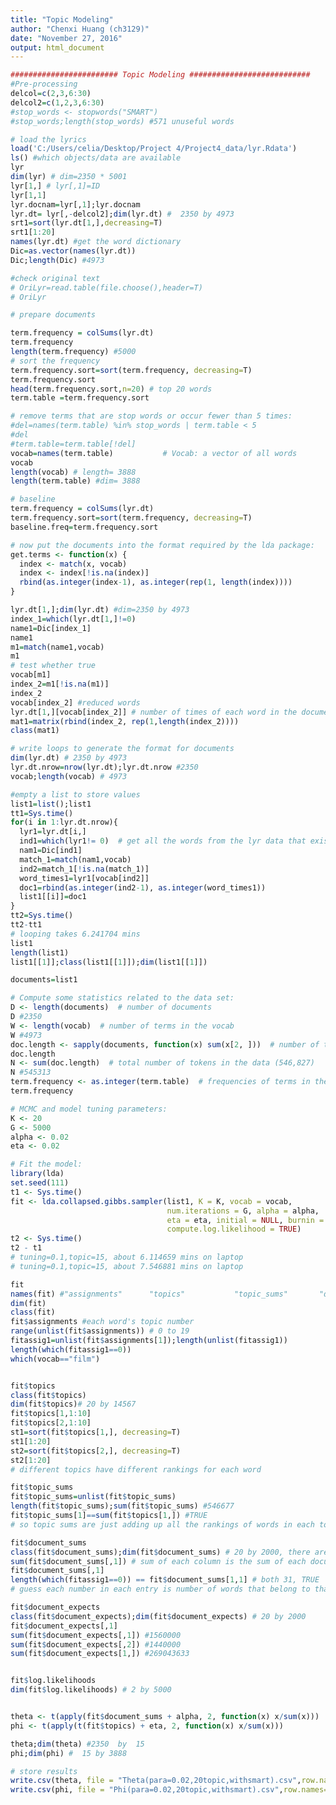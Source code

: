 ---
title: "Topic Modeling"
author: "Chenxi Huang (ch3129)"
date: "November 27, 2016"
output: html_document
---

```{r}
######################## Topic Modeling ###########################
#Pre-processing
delcol=c(2,3,6:30)
delcol2=c(1,2,3,6:30)
#stop_words <- stopwords("SMART")
#stop_words;length(stop_words) #571 unuseful words

# load the lyrics
load('C:/Users/celia/Desktop/Project 4/Project4_data/lyr.Rdata')
ls() #which objects/data are available
lyr
dim(lyr) # dim=2350 * 5001
lyr[1,] # lyr[,1]=ID
lyr[1,1]
lyr.docnam=lyr[,1];lyr.docnam
lyr.dt= lyr[,-delcol2];dim(lyr.dt) #  2350 by 4973
srt1=sort(lyr.dt[1,],decreasing=T)
srt1[1:20]
names(lyr.dt) #get the word dictionary
Dic=as.vector(names(lyr.dt))
Dic;length(Dic) #4973

#check original text
# OriLyr=read.table(file.choose(),header=T)
# OriLyr
```

```{r}
# prepare documents 

term.frequency = colSums(lyr.dt)
term.frequency
length(term.frequency) #5000
# sort the frequency
term.frequency.sort=sort(term.frequency, decreasing=T)
term.frequency.sort
head(term.frequency.sort,n=20) # top 20 words
term.table =term.frequency.sort

# remove terms that are stop words or occur fewer than 5 times:
#del=names(term.table) %in% stop_words | term.table < 5
#del
#term.table=term.table[!del]
vocab=names(term.table)           # Vocab: a vector of all words
vocab
length(vocab) # length= 3888
length(term.table) #dim= 3888
```

```{r}
# baseline 
term.frequency = colSums(lyr.dt)
term.frequency.sort=sort(term.frequency, decreasing=T)
baseline.freq=term.frequency.sort

```

```{r}
# now put the documents into the format required by the lda package:
get.terms <- function(x) {
  index <- match(x, vocab)
  index <- index[!is.na(index)]
  rbind(as.integer(index-1), as.integer(rep(1, length(index))))
}

lyr.dt[1,];dim(lyr.dt) #dim=2350 by 4973
index_1=which(lyr.dt[1,]!=0)
name1=Dic[index_1]
name1
m1=match(name1,vocab)
m1
# test whether true
vocab[m1]
index_2=m1[!is.na(m1)]
index_2
vocab[index_2] #reduced words
lyr.dt[1,][vocab[index_2]] # number of times of each word in the document 
mat1=matrix(rbind(index_2, rep(1,length(index_2))))
class(mat1)

# write loops to generate the format for documents
dim(lyr.dt) # 2350 by 4973
lyr.dt.nrow=nrow(lyr.dt);lyr.dt.nrow #2350
vocab;length(vocab) # 4973

#empty a list to store values 
list1=list();list1
tt1=Sys.time()
for(i in 1:lyr.dt.nrow){
  lyr1=lyr.dt[i,]
  ind1=which(lyr1!= 0)  # get all the words from the lyr data that exists in the original text
  nam1=Dic[ind1]
  match_1=match(nam1,vocab)
  ind2=match_1[!is.na(match_1)]
  word_times1=lyr1[vocab[ind2]]
  doc1=rbind(as.integer(ind2-1), as.integer(word_times1))
  list1[[i]]=doc1
}
tt2=Sys.time()
tt2-tt1
# looping takes 6.241704 mins
list1
length(list1)
list1[[1]];class(list1[[1]]);dim(list1[[1]])

documents=list1

```

```{r}
# Compute some statistics related to the data set:
D <- length(documents)  # number of documents 
D #2350
W <- length(vocab)  # number of terms in the vocab 
W #4973
doc.length <- sapply(documents, function(x) sum(x[2, ]))  # number of tokens per document [312, 288, 170, 436, 291, ...]
doc.length
N <- sum(doc.length)  # total number of tokens in the data (546,827)
N #545313
term.frequency <- as.integer(term.table)  # frequencies of terms in the corpus [8939, 5544, 2411, 2410, 2143, 
term.frequency

```

```{r}
# MCMC and model tuning parameters:
K <- 20
G <- 5000
alpha <- 0.02
eta <- 0.02

# Fit the model:
library(lda)
set.seed(111)
t1 <- Sys.time()
fit <- lda.collapsed.gibbs.sampler(list1, K = K, vocab = vocab, 
                                   num.iterations = G, alpha = alpha, 
                                   eta = eta, initial = NULL, burnin = 0,
                                   compute.log.likelihood = TRUE)
t2 <- Sys.time()
t2 - t1  
# tuning=0.1,topic=15, about 6.114659 mins on laptop
# tuning=0.1,topic=15, about 7.546881 mins on laptop


```

```{r}
fit
names(fit) #"assignments"      "topics"           "topic_sums"       "document_sums"    "document_expects" NA                 NA                 NA                 NA                 "log.likelihoods" 
dim(fit)
class(fit)
fit$assignments #each word's topic number
range(unlist(fit$assignments)) # 0 to 19
fitassig1=unlist(fit$assignments[1]);length(unlist(fitassig1))
length(which(fitassig1==0))
which(vocab=="film")


fit$topics
class(fit$topics) 
dim(fit$topics)# 20 by 14567
fit$topics[1,1:10] 
fit$topics[2,1:10]
st1=sort(fit$topics[1,], decreasing=T)
st1[1:20]
st2=sort(fit$topics[2,], decreasing=T)
st2[1:20]
# different topics have different rankings for each word

fit$topic_sums
fit$topic_sums=unlist(fit$topic_sums)
length(fit$topic_sums);sum(fit$topic_sums) #546677
fit$topic_sums[1]==sum(fit$topics[1,]) #TRUE
# so topic sums are just adding up all the rankings of words in each topics

fit$document_sums
class(fit$document_sums);dim(fit$document_sums) # 20 by 2000, there are 20 topics and 2000 documents
sum(fit$document_sums[,1]) # sum of each column is the sum of each document is the doc.length of this document
fit$document_sums[,1] 
length(which(fitassig1==0)) == fit$document_sums[1,1] # both 31, TRUE
# guess each number in each entry is number of words that belong to that topic

fit$document_expects
class(fit$document_expects);dim(fit$document_expects) # 20 by 2000
fit$document_expects[,1]
sum(fit$document_expects[,1]) #1560000
sum(fit$document_expects[,2]) #1440000
sum(fit$document_expects[1,]) #269043633


fit$log.likelihoods
dim(fit$log.likelihoods) # 2 by 5000


theta <- t(apply(fit$document_sums + alpha, 2, function(x) x/sum(x)))
phi <- t(apply(t(fit$topics) + eta, 2, function(x) x/sum(x)))

theta;dim(theta) #2350  by  15
phi;dim(phi) #  15 by 3888

# store results
write.csv(theta, file = "Theta(para=0.02,20topic,withsmart).csv",row.names=FALSE)
write.csv(phi, file = "Phi(para=0.02,20topic,withsmart).csv",row.names=FALSE)

```
